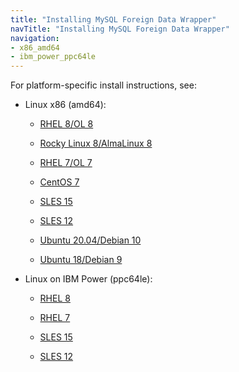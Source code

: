 ```yaml
---
title: "Installing MySQL Foreign Data Wrapper"
navTitle: "Installing MySQL Foreign Data Wrapper"
navigation:
- x86_amd64
- ibm_power_ppc64le
---
```


For platform-specific install instructions, see:

- Linux x86 (amd64):

   -   [RHEL 8/OL 8](x86_amd64/01_mysql_rhel8_x86)

   -   [Rocky Linux 8/AlmaLinux 8](x86_amd64/02_mysql_other_linux8_x86)
   -   [RHEL 7/OL 7](x86_amd64/03_mysql_rhel7_x86)
   -   [CentOS 7](x86_amd64/04_mysql_centos7_x86)
   -   [SLES 15](x86_amd64/05_mysql_sles15_x86)
   -   [SLES 12](x86_amd64/07_mysql_sles12_x86)
   -   [Ubuntu 20.04/Debian 10](x86_amd64/09_mysql_ubuntu20_deb10_x86)
   -   [Ubuntu 18/Debian 9](x86_amd64/11_mysql_ubuntu18_deb9_x86)

- Linux on IBM Power (ppc64le):

   - [RHEL 8](ibm_power_ppc64le/13_mysql_rhel8_ppcle)

   - [RHEL 7](ibm_power_ppc64le/15_mysql_rhel7_ppcle)
   - [SLES 15](ibm_power_ppc64le/17_mysql_sles15_ppcle)
   - [SLES 12](ibm_power_ppc64le/19_mysql_sles12_ppcle)


